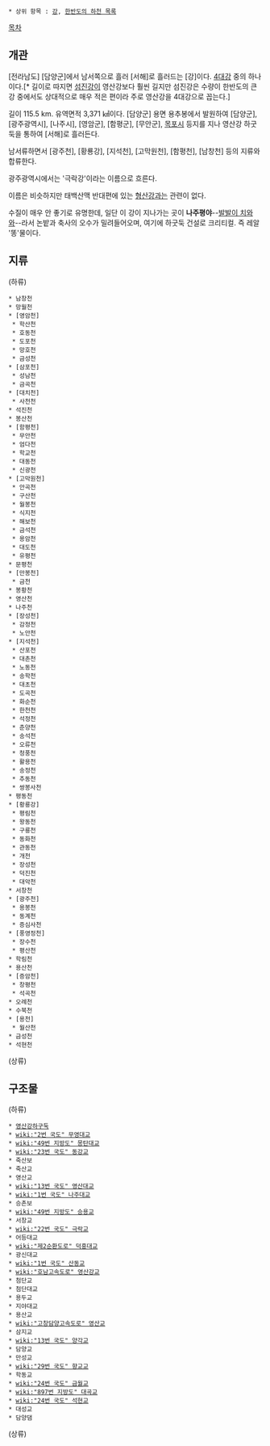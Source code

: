  * 상위 항목 : [[강]], [[한반도의 하천 목록]]

[[목차]]
== 개관 ==
{{{#!html  <!-- 저작자/배포규칙 표시 관련 이슈로 자체 이미지 첨부 기능을 사용하지 않음 -->
<div style="display:inline-block;"><a href="http://upload.wikimedia.org/wikipedia/commons/1/13/Mokpo-Yeongsan_River.jpg" style="display:block;" target="_blank"><img src="http://upload.wikimedia.org/wikipedia/commons/1/13/Mokpo-Yeongsan_River.jpg" /><span style="font-size:x-small; display:block;">ⓒ jjw257 (CCL BY-SA)</span></a></div>}}}

[전라남도] [담양군]에서 남서쪽으로 흘러 [서해]로 흘러드는 [강]이다. [[4대강]] 중의 하나이다.[* 길이로 따지면 [[섬진강]]이 영산강보다 훨씬 길지만 섬진강은 수량이 한반도의 큰 강 중에서도 상대적으로 매우 적은 편이라 주로 영산강을 4대강으로 꼽는다.]
 
길이 115.5 km. 유역면적 3,371 ㎢이다. [담양군] 용면 용추봉에서 발원하여 [담양군], [광주광역시], [나주시], [영암군], [함평군], [무안군], [[목포시]] 등지를 지나 영산강 하굿둑을 통하여 [서해]로 흘러든다. 

남서류하면서 [광주천], [황룡강], [지석천], [고막원천], [함평천], [남창천] 등의 지류와 합류한다.

광주광역시에서는 '극락강'이라는 이름으로 흐른다.

이름은 비슷하지만 태백산맥 반대편에 있는 [[형산강]]과는 관련이 없다.

수질이 매우 안 좋기로 유명한데, 일단 이 강이 지나가는 곳이 '''나주평야'''--[[라이온 킹|발발이 치와와]]--라서 논밭과 축사의 오수가 밀려들어오며, 여기에 하굿둑 건설로 크리티컬. 즉 레알 '똥'물이다.

== 지류 ==
(하류)
 * 남창천
 * 망월천
 * [영암천]
  * 학산천
  * 호동천
  * 도포천
  * 망호천
  * 금성천
 * [삼포천]
  * 성남천
  * 금곡천
 * [대치천]
  * 사천천
 * 석진천
 * 봉산천
 * [함평천]
  * 무안천
  * 엄다천
  * 학교천
  * 대동천
  * 신광천
 * [고막원천]
  * 안곡천
  * 구산천
  * 월봉천
  * 식지천
  * 해보천
  * 금석천
  * 용암천
  * 대도천
  * 유평천
 * 문평천
 * [만봉천]
  * 금천
 * 봉황천
 * 영산천
 * 나주천
 * [장성천]
  * 감정천
  * 노안천
 * [지석천]
  * 산포천
  * 대촌천
  * 노동천
  * 송학천
  * 대초천
  * 도곡천
  * 화순천
  * 한천천
  * 석정천
  * 춘양천
  * 송석천
  * 오류천
  * 청풍천
  * 활용천
  * 송정천
  * 추동천
  * 쌍봉사천
 * 평동천
 * [황룡강]
  * 평림천
  * 왕동천
  * 구룡천
  * 동화천
  * 관동천
  * 개천
  * 장성천
  * 덕진천
  * 대악천
 * 서창천
 * [광주천]
  * 용봉천
  * 동계천
  * 증심사천
 * [풍영정천]
  * 장수천
  * 평산천
 * 학림천
 * 용산천
 * [증암천]
  * 창평천
  * 석곡천
 * 오례천
 * 수북천
 * [용천]
  * 월산천
 * 금성천
 * 석현천
(상류)

== 구조물 ==
(하류)
 * [[영산강하구둑]]
 * [[wiki:"2번 국도" 무영대교]]
 * [[wiki:"49번 지방도" 몽탄대교]]
 * [[wiki:"23번 국도" 동강교]]
 * 죽산보
 * 죽산교
 * 영산교
 * [[wiki:"13번 국도" 영산대교]]
 * [[wiki:"1번 국도" 나주대교]]
 * 승촌보
 * [[wiki:"49번 지방도" 승용교]]
 * 서창교
 * [[wiki:"22번 국도" 극락교]]
 * 어등대교
 * [[wiki:"제2순환도로" 덕흥대교]]
 * 광신대교
 * [[wiki:"1번 국도" 산동교]]
 * [[wiki:"호남고속도로" 영산강교]]
 * 첨단교
 * 첨단대교
 * 용두교
 * 지야대교
 * 용산교
 * [[wiki:"고창담양고속도로" 영산교]]
 * 삼지교
 * [[wiki:"13번 국도" 양각교]]
 * 담양교
 * 만성교
 * [[wiki:"29번 국도" 향교교]]
 * 학동교
 * [[wiki:"24번 국도" 금월교]]
 * [[wiki:"897번 지방도" 대곡교]]
 * [[wiki:"24번 국도" 석현교]]
 * 대성교
 * 담양댐
(상류)
